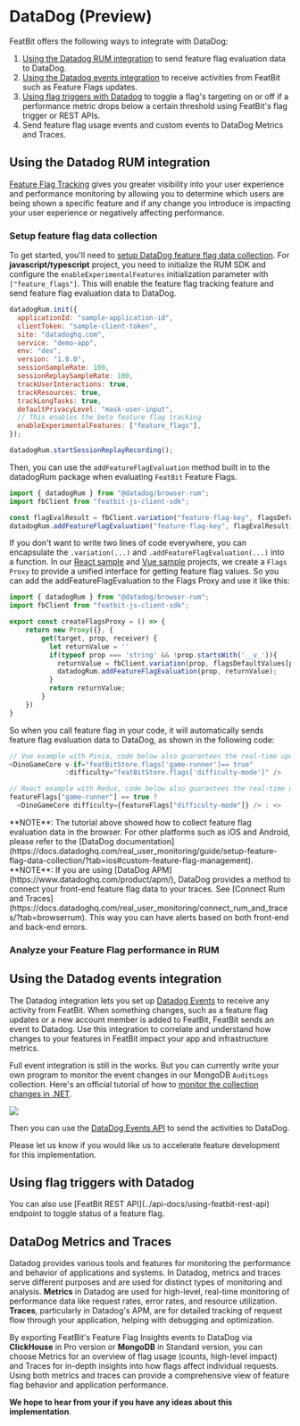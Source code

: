 
# DataDog (Preview)

FeatBit offers the following ways to integrate with DataDog:

1. [Using the Datadog RUM integration](https://docs.datadoghq.com/real_user_monitoring/guide/setup-feature-flag-data-collection/?tab=browser#analyze-your-feature-flag-performance-in-rum) to send feature flag evaluation data to DataDog.
2. [Using the Datadog events integration](https://docs.datadoghq.com/api/?lang=bash#events) to receive activities from FeatBit such as Feature Flags updates.
3. [Using flag triggers with Datadog]() to toggle a flag's targeting on or off if a performance metric drops below a certain threshold using FeatBit's flag trigger or REST APIs.
4. Send feature flag usage events and custom events to DataDog Metrics and Traces.

## Using the Datadog RUM integration

[Feature Flag Tracking](https://docs.datadoghq.com/real_user_monitoring/feature_flag_tracking/) gives you greater visibility into your user experience and performance monitoring by allowing you to determine which users are being shown a specific feature and if any change you introduce is impacting your user experience or negatively affecting performance.

### Setup feature flag data collection

To get started, you'll need to [setup DataDog feature flag data collection](https://docs.datadoghq.com/real_user_monitoring/guide/setup-feature-flag-data-collection). For **javascript/typescript** project, you need to initialize the RUM SDK and configure the `enableExperimentalFeatures` initialization parameter with `["feature_flags"]`. This will enable the feature flag tracking feature and send feature flag evaluation data to DataDog.

```javascript
datadogRum.init({
  applicationId: "sample-application-id",
  clientToken: "sample-client-token",
  site: "datadoghq.com",
  service: "demo-app",
  env: "dev",
  version: "1.0.0",
  sessionSampleRate: 100,
  sessionReplaySampleRate: 100,
  trackUserInteractions: true,
  trackResources: true,
  trackLongTasks: true,
  defaultPrivacyLevel: "mask-user-input",
  // This enables the beta feature flag tracking
  enableExperimentalFeatures: ["feature_flags"],
});

datadogRum.startSessionReplayRecording();
```

Then, you can use the `addFeatureFlagEvaluation` method built in to the datadogRum package when evaluating `FeatBit` Feature Flags.

```javascript
import { datadogRum } from "@datadog/browser-rum";
import fbClient from "featbit-js-client-sdk";

const flagEvalResult = fbClient.variation("feature-flag-key", flagsDefaultValues[prop] || '')
datadogRum.addFeatureFlagEvaluation("feature-flag-key", flagEvalResult);
```

If you don't want to write two lines of code everywhere, you can encapsulate the `.variation(...)` and `.addFeatureFlagEvaluation(...)` into a function. In our [React sample](https://github.com/featbit/featbit-samples/blob/main/samples/dino-game/interactive-demo-react/src/featBit/featBitSlice.js) and [Vue sample](https://github.com/featbit/featbit-samples/blob/main/samples/dino-game/interactive-demo-vue/src/featbit.js) projects, we create a `Flags Proxy` to provide a unified interface for getting feature flag values. So you can add the addFeatureFlagEvaluation to the Flags Proxy and use it like this:

```javascript
import { datadogRum } from "@datadog/browser-rum";
import fbClient from "featbit-js-client-sdk";

export const createFlagsProxy = () => {
    return new Proxy({}, {
        get(target, prop, receiver) {
          let returnValue = ''
          if(typeof prop === 'string' && !prop.startsWith('__v_')){
            returnValue = fbClient.variation(prop, flagsDefaultValues[prop] || '');
            datadogRum.addFeatureFlagEvaluation(prop, returnValue);
          }
          return returnValue;
        }
    })
}
```

So when you call feature flag in your code, it will automatically sends feature flag evaluation data to DataDog, as shown in the following code:

```javascript
// Vue example with Pinia, code below also guarantees the real-time update of the feature flag value
<DinoGameCore v-if="featBitStore.flags['game-runner']== true" 
              :difficulty="featBitStore.flags['difficulty-mode']" />

// React example with Redux, code below also guarantees the real-time update of the feature flag value
featureFlags["game-runner"] == true ? 
  <DinoGameCore difficulty={featureFlags["difficulty-mode"]} /> : <>

```


<Callout type="info">
**NOTE**: The tutorial above showed how to collect feature flag evaluation data in the browser. For other platforms such as iOS and Android, please refer to the [DataDog documentation](https://docs.datadoghq.com/real_user_monitoring/guide/setup-feature-flag-data-collection/?tab=ios#custom-feature-flag-management).
</Callout>

<Callout type="info">
**NOTE**: If you are using [DataDog APM](https://www.datadoghq.com/product/apm/), DataDog provides a method to connect your front-end feature flag data to your traces. See [Connect Rum and Traces](https://docs.datadoghq.com/real_user_monitoring/connect_rum_and_traces/?tab=browserrum). This way you can have alerts based on both front-end and back-end errors.
</Callout>

### Analyze your Feature Flag performance in RUM

## Using the Datadog events integration

The Datadog integration lets you set up [Datadog Events](https://docs.datadoghq.com/api) to receive any activity from FeatBit. When something changes, such as a feature flag updates or a new account member is added to FeatBit, FeatBit sends an event to Datadog. Use this integration to correlate and understand how changes to your features in FeatBit impact your app and infrastructure metrics.

Full event integration is still in the works. But you can currently write your own program to monitor the event changes in our MongoDB `AuditLogs` collection. Here's an official tutorial of how to [monitor the collection changes in .NET](https://mongodb.github.io/mongo-csharp-driver/2.7/reference/driver/change_streams/).

![](../integrations/assets/datadog/mongodb-auditlog-collection.png)

Then you can use the [DataDog Events API](https://docs.datadoghq.com/api/latest/events/#post-an-event) to send the activities to DataDog. 

<Callout type="info" emoji='💡'>
Please let us know if you would like us to accelerate feature development for this implementation.
</Callout>


## Using flag triggers with Datadog


<Callout type="info" emoji='💡'>
You can also use [FeatBit REST API](../api-docs/using-featbit-rest-api) endpoint to toggle status of a feature flag.
</Callout>

## DataDog Metrics and Traces

Datadog provides various tools and features for monitoring the performance and behavior of applications and systems. In Datadog, metrics and traces serve different purposes and are used for distinct types of monitoring and analysis. **Metrics** in Datadog are used for high-level, real-time monitoring of performance data like request rates, error rates, and resource utilization. **Traces**, particularly in Datadog's APM, are for detailed tracking of request flow through your application, helping with debugging and optimization.

By exporting FeatBit's Feature Flag Insights events to DataDog via **ClickHouse** in Pro version or **MongoDB** in Standard version, you can choose Metrics for an overview of flag usage (counts, high-level impact) and Traces for in-depth insights into how flags affect individual requests. Using both metrics and traces can provide a comprehensive view of feature flag behavior and application performance. 

**We hope to hear from your if you have any ideas about this implementation**.